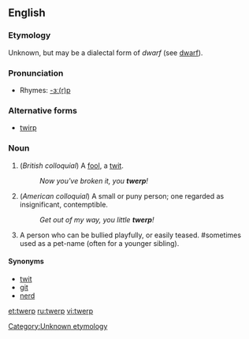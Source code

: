 ==English==

===Etymology===
Unknown, but may be a dialectal form of ''dwarf'' (see [[dwarf]]).

===Pronunciation===
*Rhymes: [[Rhymes:English:-ɜː(r)p|-ɜː(r)p]]

===Alternative forms===
*[[twirp]]

===Noun===
{{en-noun}}

#(''British colloquial'') A [[fool]], a [[twit]].
#:''Now you've broken it, you '''twerp'''!''
#(''American colloquial'') A small or puny person; one regarded as insignificant, contemptible.
#:''Get out of my way, you little '''twerp'''!''
#A person who can be bullied playfully, or easily teased. #sometimes used as a pet-name (often for a younger sibling).

====Synonyms====
*[[twit]]
*[[git]]
*[[nerd]]

[[Category:Unknown etymology]]<!--SOED-->

[[et:twerp]]
[[ru:twerp]]
[[vi:twerp]]
